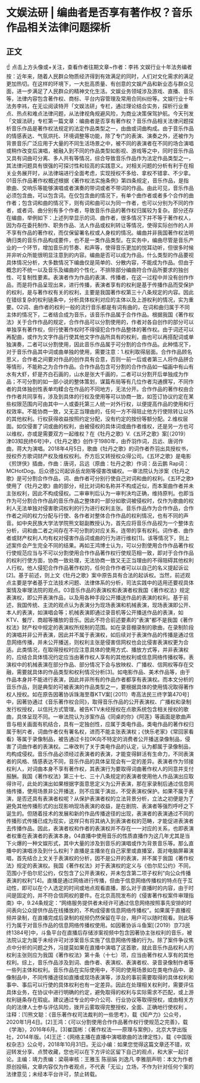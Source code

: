 # 文娱法研 | 编曲者是否享有著作权？音乐作品相关法律问题探析
## 正文
☝ 点击上方头像或+关注，查看作者往期文章~作者：李祎 文娱行业十年法务编者按：近年来，随着人民群众物质经济得到有效满足的同时，人们对文化需求的满足更加热切。在这样的环境下，一大批高质量、有创意的文娱产品和新业态与群众见面，进一步满足了人民群众的精神文化生活。文娱业务领域涉及游戏、直播、音乐等，法律内容包含著作权、商标、平台内容管理及常用合同纠纷等。文娱行业十年法务李祎，在无讼阅读特开「文娱法研」专栏，通过理论结合实务，探析行业重点、热点和难点法律问题，从法律视角规避风险，为商业决策保驾护航。今天刊发「文娱法研」专栏第一篇文章：编曲者是否享有著作权？音乐作品相关法律问题探析音乐作品是著作权法规定的法定作品类型之一，由曲或词曲构成。由于音乐作品的情感表达、气氛烘托、环境调整等功能，除了专门的表演、演奏之外，还被作为背景音乐广泛应用于大量的不同生活场景之中，被不同的表演者在不同的场合演唱或稍作改变后演唱，被融入到不同的作品类型如影视、游戏等之中，同时音乐作品又具有词曲可分离、多人共有等情况，综合导致音乐作品作为法定作品类型之一，其法律问题具有很强的可探讨性和较高的实践意义。对相关问题的分析有利于在相关业务展开时，从法律端进行全面考虑，实现授权不多给、拿权不错拿、不少拿。01音乐作品著作权概述根据《著作权法实施条例》第四条规定，音乐作品，是指歌曲、交响乐等能够演唱或者演奏的带词或者不带词的作品。由此可见，音乐作品必须包含曲，可以包含词。在仅包含曲的情况下，有单个曲作者或者多个合作的曲作者；包含词和曲的情况下，则有词和曲可以为同一作者，也可以分别为不同的作者，或者词、曲分别有多个作者，导致音乐作品的著作权归属较为复杂。部分还存在编曲，举例如下：上述列举显示的词、曲作者，很多情况下并不等于著作权人，因为存在委托制作、职务作品、法人作品或权利转让等情况，使得实际创作的人并不享有作品的著作权，而仅保留署名权或人身权的情况。编曲并非我国著作权法明确归类的音乐作品构成要件，也不是一类作品类型。在实务中，编曲尽管是音乐产业的一个环节，增加音乐的节奏、和声等，使得音乐更加的悦耳动听，但很多时候并非听众所能很明显注意到的内容。编曲是否可以成为作品，什么类型的作品要视具体情况分析，大多数情况下编曲仅是简单的、分散内容，不能成为作品。但由于概念的不统一以及音乐及编曲的个性化，不排除部分编曲符合作品所要求的独创性、可复制性要素。表演者作为作品的表演、传播者，在这一过程中并没有创作作品，而是将作品呈现出来，进行传播，表演者享有的权利是基于传播作品而受保护的权利，是与著作权有关的权利，主要是我国著作权第三十八条规定的内容。因此在错综复杂的权利链条中，分析具体权利对应的主体以及上游权利的情况，实为重要。02词、曲作者的权利一般的流行音乐都是有词有曲的，在词和曲归属于不同主体的情况下，二者结合成为音乐，该音乐作品属于合作作品。根据我国《著作权法》关于合作作品的规定，合作作品可以分割使用的，作者对各自创作的部分可以单独享有著作权，但行使著作权时不得侵犯合作作品整体的著作权。由于词还可以再配曲，或作为文字作品行使其他文字作品所具有的权利，曲也可以再搭配词或单独演奏，二者可以分割使用，因此音乐作品属于可分割的合作作品。此种情况下，对于音乐作品其中词或曲单独的使用，需要注意：1.权利取得层面。合作作品顾名思义，合作者之间要对作品的创作具有合意，否则一前一后或者第三人将作品拼合等情形，不能称之为合作作品。合作作品包含可分割的合作作品如一幅画中有山有水有大虾，虾是齐白石画的，山水是张大千画的，二者可以分割开后单独成为作品；不可分割的如一部小说的整体策划，谋篇布局等有几位作者沟通撰写，不同作者的具体独创性表单均糅合在作品的不同地方，无法分开。合作作品的著作权由合作作者共同享有，涉及到具体的行权及使用等可以协商一致，如签订协议约定在某些权限范围内可由其中一人或委托第三人统一对外行权，以便提高作品的使用和行权效率。不能协商一致，又无正当理由的，任何一方不得阻止他方行使除转让以外的其他权利。行权获得收益按照约定分配，没有约定的按份等额分配。2.维权层面。如仅侵害了词或曲的权利，由被侵权的具体词或曲作者维权，还是另一方也可以维权，亦或是需要双方一起维权？在《牡丹之歌》V.《五环之歌》案[（2019）津03知民终6号]中，《牡丹之歌》创作于1980年，由乔羽作词，吕远、唐诃作曲，蒋大为演唱。2018年4月5日，歌曲《牡丹之歌》的词作者乔羽出具授权书，授权乔方歌词财产权及维权权利。乔方后又转授权众得公司。《五环之歌》是电影《煎饼侠》插曲，作曲：唐诃，吕远（原曲：牡丹之歌）作词：岳云鹏 Rap词：MCHotDog。后众德公司起诉岳龙刚等侵害改编权。一审法院认为涉案《牡丹之歌》是可分割合作作品，词、曲作者可分别行使自己对词和曲的权利。《五环之歌》使用了《牡丹之歌》曲的部分，经比对词和名称并不构成近似，而本案曲作者并未主张权利，因此不构成侵权。二审审判后认为一审判决均正确，维持原判。也即当作为可分割合作作品的音乐作品之整体的一部分如歌词被侵权时，仅作为歌曲的权利人无法单独对侵害歌词权利的行为进行权利主张。音乐作品作为合作作品，合作作者之间的权力分配与行使、各作者对整体合作作品的权利情况，也有不同的声音。如中央民族大学法学院熊文聪副教授认为，首先应将音乐作品视为一个整体去分析，词和曲二者之间存在不可分割的对应关系，连带的享有权利。词作者、曲作者或财产权利人均有权对侵害作品词或曲的行为进行维权[1]。该等情况下，则上述案件会产生完全不同的结果。再如王鸿博士认为，可以分割使用合作作品著作权行使规范应当与不可以分割使用合作作品著作权行使规范相一致，即对于合作作品的权利行使方面，协商一致处理，无法协商一致又无正当理由的不得阻碍其他权利人行权。他人侵犯合作作品著作权的，任何合作作者可以以自己的名义提起诉讼[2]。基于前述，则上文《牡丹之歌》案中原告具有合法的起诉权。当然，前述观点主要是学者基于立法技术问题、法律体系的分析，司法实践中的适用还要视具体案情及审理法院的观点。03音乐作品的表演权和表演者权我国《著作权法》规定表演权，即公开表演作品，以及用各种手段公开播送作品的表演的权利。基于前述，我国传统、主流的观点认为表演分为现场表演和机械表演，现场表演即公开、本人的表演，如演唱会等；机械表演即通过录音机等公开播送作品的表演，如KTV、餐厅、商超等播放的音乐。因此不符合前述要素的“表演”都不是我国《著作权法》财产权中规定的表演权所规制的范围。如在录音棚录制的歌曲，在录制阶段的演唱并非公开表演，因此并不属于表演权，如后续对于表演作品的传播是通过信息网络传播，并未公开播送，则权利主张是侵害信网权也会比侵害表演权更为合适。此类情况，在取得授权时应注意具体的使用方式、播放方式等，并非表演权的，应结合具体情况约定应当由著作权人享有的其他权利或信息网络传播权等。表演权中的机械表演在部分作品、部分情况下会与放映权、广播权、信网权等存在交融，需要就具体的作品类型和权利情况分析[3]。如电影作品、美术作品等，由于作品本身并不能进行表演，因此并非所有的作品作者都享有表演权。而本文分析的音乐作品，则是典型的可被表演的作品类型之一，要根据具体的使用情况取得著作权人授权。如在原告因著协诉珠海至尊KTV案[（2011）粤高法民三终字第470号]中，因著协通过《音乐著作权合同》，取得音乐作品的公开表演权、广播权和录制发行权授权，以信托方式管理。被告KTV未经授权在点歌系统包含相关授权的歌曲，具体呈现不同。一审法院认为涉案作品《同桌的你》《阿莲》等画面是歌曲声音与相关画面有机结合，具有一定独创性，应属于类电作品，类电作品的著作权归属于制片者，词曲作者仅有署名权，进而不能主张表演权；《快乐老家》《常回家看看》等属于录像制品，被告通过卡拉0K向不特定的消费者公开播送录像制品，侵害了词曲作者的表演权。二审改判了关于类电作品的认定，认为都属于录像制品，均构成侵权。音乐作品必须经过表演者的表演，才能变得鲜活有生命力，不同表演者的风格、情感表达不同，音乐作品的具体呈现会有一定的差异。表演者作为邻接权利人，对词曲本身不享有著作权，其表演行为要取得词曲著作权人的同意并支付报酬。我国《著作权法》第三十七、三十八条规定的表演者使用他人作品演出应取得许可，此处的演出如果根据字面意思定义为公开表演，那在家录制后通过信息网络传播，使用场景非公开播送，则不应属于演出，不受表演权保护。如果不属于表演，是否还具有表演者权呢？从保护表演者权的立法背景分析，立法之初便是为了避免其他传播形式的出现影响现场表演的收益，是在剧院、表演者等强烈呼吁之下诞生的。但随着技术的发展和新的作品传播途径的出现，表演者的表演通过不同的传播形式传播已成为现实，这样只有将其纳入到表演者权的范畴，才能促进表演者去传播作品。因此，表演者权和作者的表演权并不存在一一对应的关系，也即表演者权重在表演者的表演本身。04直播中使用音乐的性质直播作为这几年尤其是当下火爆的一种文娱形式，其中大量的涉及到音乐的演唱或作为背景音乐等。那么直播中的演唱涉及到什么权利？直播是主播坐在自己家里或直播室，面对电脑屏幕演唱，首先结合上文关于表演权的分析，因不是公开的表演，并不属于我国《著作权法》规定的表演权。我国《著作权法》对于表演权的定义与《伯尔尼公约》不同，范围小于伯尔尼公约，仅包含了公开表演权，并未包含第二项子权利“向公众传播表演的权利”[4]。直播是通过网络进行传播，但由于信息网络传播权的特点在于互动性，即可以在个人选定的时间或地点观看直播，那么对于直播时的内容，由于时间是固定的，并不符合信网权的要件。在北京高院发布的《侵害著作权案件审理指南》中，9.24条规定：“网络服务提供者未经许可通过信息网络按照事先安排的时间表向公众提供作品在线播放的，不构成侵害信息网络传播权”。如果属于直播视频并录制，在直播完成后录制的视频仍然保留在平台，用户可以随时观看。则此等行为属于对音乐作品的信息网络传播权使用。如因著协诉斗鱼案[（2019）京73民终1384号]中，斗鱼平台在直播后存储涉案视频中包含因著协主张权利的音乐，被法院认定为属于未经许可对涉案音乐实施了信息网络传播的行为。除了案件争议焦点中分析的问题之外，冯提莫如果在直播中演唱了这首歌，就此音乐作品权利人的权利主张则应为我国《著作权法》第十条（十七）项，应当由著作权人享有的其他权利。综上，音乐作品涉及到词、曲作者、表演权、表演者权、录音录像制作者等一些列主体和权利。音乐作品在实际使用中，不同的使用场景如在类电作品中、录像制品中，不同传播途径如直播或现场表演等，涉及的事前需要取得的具体权利和事中、事后可以行使的具体权利也有一定差异。因此在处理相关权利时，需要评估具体业务，在协议中进行明确的约定，避免取得的权利与实际需求不匹配，或上游权利链条存在瑕疵。建议通过专业的中介公司、行业协议等取得授权，或由相关方向的法律人士参与评估风险，拨开云雾取得完整授权，全面、正确地行使权利 。注释：[1]熊文聪：《音乐著作权司法裁判的一些思考》，载《知产力》公众号，2020年1月4日。[2]王鸿：《可以分割使用合作作品著作权行使规范之完善》，载《学海》，2016年6月。[3]崔国彬：《著作权法——原理与案例》，北京大学出版社，2014年版。[4]王迁：《网络主播在直播中演唱歌曲的法律定性》，载《中国版权杂志》公众号，2018年10月31日。无讼小编：如果您觉得这篇文章还不错，欢迎转发分享、点赞收藏，您也可以在下方评论区留下自己的观点，和大家一起讨论。主编：靖力责编：梁萌审核：王雅玉 陈丽娟 刘逸凡 李雅朋声明：本文为作者原创投稿，文章内容仅为作者观点，不代表「无讼」立场，不作为针对任何个案的法律意见；未经本平台许可，禁止转载。